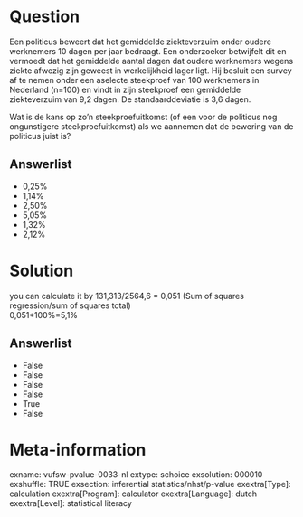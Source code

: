 Question
========
Een politicus beweert dat het gemiddelde ziekteverzuim onder oudere
werknemers 10 dagen per jaar bedraagt. Een onderzoeker betwijfelt dit en
vermoedt dat het gemiddelde aantal dagen dat oudere werknemers wegens
ziekte afwezig zijn geweest in werkelijkheid lager ligt. Hij besluit een
survey af te nemen onder een aselecte steekproef van 100 werknemers in
Nederland (n=100) en vindt in zijn steekproef een gemiddelde
ziekteverzuim van 9,2 dagen. De standaarddeviatie is 3,6 dagen.  
  
Wat is de kans op zo’n steekproefuitkomst (of een voor de politicus nog
ongunstigere steekproefuitkomst) als we aannemen dat de bewering van de
politicus juist is?

Answerlist
----------
* 0,25%
* 1,14%
* 2,50%
* 5,05%
* 1,32%
* 2,12%

Solution
========





you can calculate it by 131,313/2564,6 = 0,051 (Sum of squares
regression/sum of squares total)  
0,051\*100%=5,1%




Answerlist
----------
* False
* False
* False
* False
* True
* False

Meta-information
================
exname: vufsw-pvalue-0033-nl
extype: schoice
exsolution: 000010
exshuffle: TRUE
exsection: inferential statistics/nhst/p-value
exextra[Type]: calculation
exextra[Program]: calculator
exextra[Language]: dutch
exextra[Level]: statistical literacy

